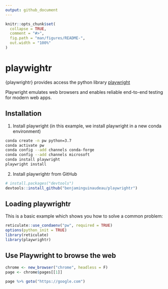 ```yaml
---
output: github_document
---
```


<!-- README.md is generated from README.Rmd. Please edit that file -->

```r
knitr::opts_chunk$set(
  collapse = TRUE,
  comment = "#>",
  fig.path = "man/figures/README-",
  out.width = "100%"
)
```

# playwightr

<!-- badges: start -->
<!-- badges: end -->

{playwrightr} provides access the python library [playwright](https://playwright.dev/python/docs/intro)

Playwright emulates web browsers and enables reliable end-to-end testing for modern web apps.

## Installation

1. Install playwright (in this example, we install playwright in a new conda environment)

```bash
conda create -n pw python=3.7
conda activate pw
conda config --add channels conda-forge
conda config --add channels microsoft
conda install playwright
playwright install
```

2. Install playwrightr from GitHub

``` r
# install.packages("devtools")
devtools::install_github("benjaminguinaudeau/playwrightr")
```

## Loading playwrightr

This is a basic example which shows you how to solve a common problem:

```r
reticulate::use_condaenv("pw", required = TRUE)
options(python_init = TRUE)
library(reticulate)
library(playwrightr)
```


## Use Playwright to browse the web

```r
chrome <- new_browser("chrome", headless = F)
page <- chrome$pages[[1]]

page %>% goto("https://google.com")
```



